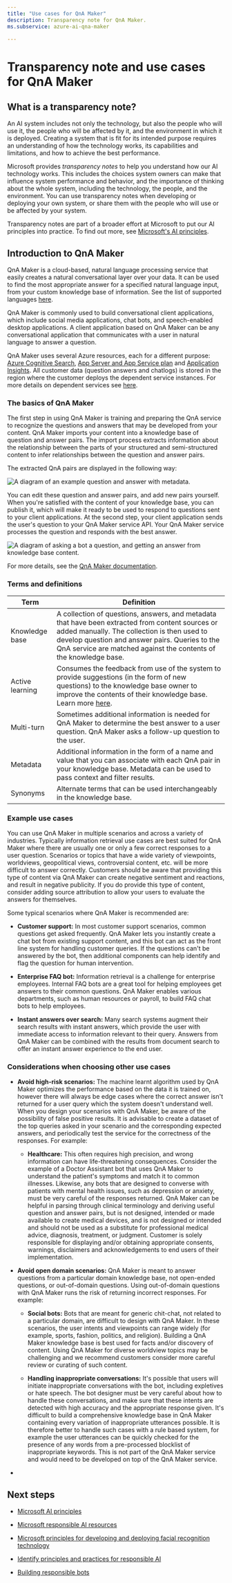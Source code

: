```yaml
---
title: "Use cases for QnA Maker"
description: Transparency note for QnA Maker.
ms.subservice: azure-ai-qna-maker

---
```


# Transparency note and use cases for QnA Maker


<NonEnglishTranslation />

## What is a transparency note?

An AI system includes not only the technology, but also the people who will use it, the people who will be affected by it, and the environment in which it is deployed. Creating a system that is fit for its intended purpose requires an understanding of how the technology works, its capabilities and limitations, and how to achieve the best performance.

Microsoft provides *transparency notes* to help you understand how our AI technology works. This includes the choices system owners can make that influence system performance and behavior, and the importance of thinking about the whole system, including the technology, the people, and the environment. You can use transparency notes when developing or deploying your own system, or share them with the people who will use or be affected by your system.

Transparency notes are part of a broader effort at Microsoft to put our AI principles into practice. To find out more, see [Microsoft's AI principles](https://www.microsoft.com/ai/responsible-ai).

## Introduction to QnA Maker

QnA Maker is a cloud-based, natural language processing service that easily creates a natural conversational layer over your data. It can be used to find the most appropriate answer for a specified natural language input, from your custom knowledge base of information. See the list of supported languages [here](/azure/ai-services/qnamaker/overview/language-support?tabs=v1).

QnA Maker is commonly used to build conversational client applications, which include social media applications, chat bots, and speech-enabled desktop applications. A client application based on QnA Maker can be any conversational application that communicates with a user in natural language to answer a question.

QnA Maker uses several Azure resources, each for a different purpose: [Azure Cognitive Search](/azure/ai-services/qnamaker/concepts/azure-resources#cognitive-search-resource), [App Server and App Service plan](/azure/ai-services/qnamaker/concepts/azure-resources#app-service-and-app-service-plan) and [Application Insights](/azure/ai-services/qnamaker/concepts/azure-resources#application-insights). All customer data (question answers and chatlogs) is stored in the region where the customer deploys the dependent service instances. For more details on dependent services see [here](/azure/ai-services/qnamaker/concepts/plan?tabs=v1).

### The basics of QnA Maker

The first step in using QnA Maker is training and preparing the QnA service to recognize the questions and answers that may be developed from your content.  QnA Maker imports your content into a knowledge base of question and answer pairs. The import process extracts information about the relationship between the parts of your structured and semi-structured content to infer relationships between the question and answer pairs.

The extracted QnA pairs are displayed in the following way:

![A diagram of an example question and answer with metadata.](/images/ai-foundry/responsible-ai/qnamaker/media/qnamaker-qna-table.png)

You can edit these question and answer pairs, and add new pairs yourself. When you're satisfied with the content of your knowledge base, you can publish it, which will make it ready to be used to respond to questions sent to your client applications. At the second step, your client application sends the user's question to your QnA Maker service API. Your QnA Maker service processes the question and responds with the best answer.

![A diagram of asking a bot a question, and getting an answer from knowledge base content.](/images/ai-foundry/responsible-ai/qnamaker/media/qnamaker-request-response.png)

For more details, see the [QnA Maker documentation](/azure/ai-services/qnamaker/). 

### Terms and definitions

**Term**    |  **Definition**
------ | ------
Knowledge base   | A collection of questions, answers, and metadata that have been extracted from content sources or added manually. The collection is then used to develop question and answer pairs. Queries to the QnA service are matched against the contents of the knowledge base.
Active learning | Consumes the feedback from use of the system to provide suggestions (in the form of new questions) to the knowledge base owner to improve the contents of their knowledge base. Learn more [here](/azure/ai-services/qnamaker/how-to/use-active-learning?tabs=v1).
Multi-turn | Sometimes additional information is needed for QnA Maker to determine the best answer to a user question. QnA Maker asks a follow-up question to the user.
Metadata | Additional information in the form of a name and value that you can associate with each QnA pair in your knowledge base. Metadata can be used to pass context and filter results.
Synonyms  | Alternate terms that can be used interchangeably in the knowledge base.

### Example use cases

You can use QnA Maker in multiple scenarios and across a variety of industries. Typically information retrieval use cases are best suited for QnA Maker where there are usually one or only a few correct responses to a user question. Scenarios or topics that have a wide variety of viewpoints, worldviews, geopolitical views, controversial content, etc. will be more difficult to answer correctly. Customers should be aware that providing this type of content via QnA Maker can create negative sentiment and reactions, and result in negative publicity. If you do provide this type of content, consider adding source attribution to allow your users to evaluate the answers for themselves. 

Some typical scenarios where QnA Maker is recommended are:

- **Customer support:** In most customer support scenarios, common questions get asked frequently. QnA Maker lets you instantly create a chat bot from existing support content, and this bot can act as the front line system for handling customer queries. If the questions can't be answered by the bot, then additional components can help identify and flag the question for human intervention.

- **Enterprise FAQ bot:** Information retrieval is a challenge for enterprise employees. Internal FAQ bots are a great tool for helping employees get answers to their common questions. QnA Maker enables various departments, such as human resources or payroll, to build FAQ chat bots to help employees.

- **Instant answers over search:** Many search systems augment their search results with instant answers, which provide the user with immediate access to information relevant to their query. Answers from QnA Maker can be combined with the results from document search to offer an instant answer experience to the end user.

### Considerations when choosing other use cases

* **Avoid high-risk scenarios:** The machine learnt algorithm used by QnA Maker optimizes the performance based on the data it is trained on, however there will always be edge cases where the correct answer isn't returned for a user query which the system doesn't understand well. When you design your scenarios with QnA Maker, be aware of the possibility of false positive results. It is advisable to create a dataset of the top queries asked in your scenario and the corresponding expected answers, and periodically test the service for the correctness of the responses. For example:

  * **Healthcare:** This often requires high precision, and wrong information can have life-threatening consequences. Consider the example of a Doctor Assistant bot that uses QnA Maker to understand the patient's symptoms and match it to common illnesses.  Likewise, any bots that are designed to converse with patients with mental health issues, such as depression or anxiety, must be very careful of the responses returned. QnA Maker can be helpful in parsing through clinical terminology and deriving useful question and answer pairs, but is not designed, intended or made available to create medical devices, and is not designed or intended and should not be used as a substitute for professional medical advice, diagnosis, treatment, or judgment. Customer is solely responsible for displaying and/or obtaining appropriate consents, warnings, disclaimers and acknowledgements to end users of their implementation.

* **Avoid open domain scenarios:** QnA Maker is meant to answer questions from a particular domain knowledge base, not open-ended questions, or out-of-domain questions. Using out-of-domain questions with QnA Maker runs the risk of returning incorrect responses. For example:

  * **Social bots:** Bots that are meant for generic chit-chat, not related to a particular domain, are difficult to design with QnA Maker. In these scenarios, the user intents and viewpoints can range widely (for example, sports, fashion, politics, and religion). Building a QnA Maker knowledge base is best used for facts and/or discovery of content.  Using QnA Maker for diverse worldview topics may be challenging and we recommend customers consider more careful review or curating of such content.

  * **Handling inappropriate conversations:** It's possible that users will initiate inappropriate conversations with the bot, including expletives or hate speech. The bot designer must be very careful about how to handle these conversations, and make sure that these intents are detected with high accuracy and the appropriate response given. It's difficult to build a comprehensive knowledge base in QnA Maker containing every variation of inappropriate utterances possible. It is therefore better to handle such cases with a rule based system, for example the user utterances can be quickly checked for the presence of any words from a pre-processed blocklist of inappropriate keywords. This is not part of the QnA Maker service and would need to be developed on top of the QnA Maker service. 


* <RegulatoryConsiderations />

## Next steps

* [Microsoft AI principles](https://www.microsoft.com/ai/responsible-ai)

* [Microsoft responsible AI resources](https://www.microsoft.com/ai/responsible-ai-resources)

* [Microsoft principles for developing and deploying facial recognition technology](https://blogs.microsoft.com/wp-content/uploads/prod/sites/5/2018/12/MSFT-Principles-on-Facial-Recognition.pdf)

* [Identify principles and practices for responsible AI](/training/paths/responsible-ai-business-principles/)

* [Building responsible bots](https://www.microsoft.com/research/uploads/prod/2018/11/Bot_Guidelines_Nov_2018.pdf)
